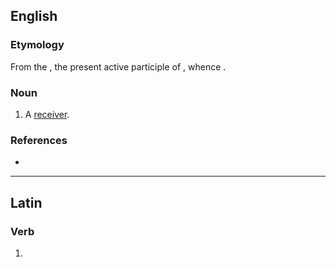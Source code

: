 ==English==

===Etymology===
From the {{etyl|la|en}} {{m|la|accipiēns||receiving|pos=stem: {{m|la||accipient-}}}}, the present active participle of {{m|la|accipiō||I receive}}, whence {{m|en|accept}}.

===Noun===
{{en-noun}}

# {{lb|en|obsolete}} A [[receiver]].
#: {{rfquotek|Bailey}}

===References===
* {{R:Webster 1913}}

----

==Latin==

===Verb===
{{la-verb-form|accipient}}

# {{inflection of|accipiō||3|p|futr|actv|indc|lang=la}}